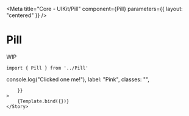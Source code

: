 
<Meta
    title="Core - UIKit/Pill"
    component={Pill}
    parameters={{
        layout: "centered"
    }}
/>


# Pill

WIP

```
import { Pill } from '../Pill'
```

<Canvas>
    <Story
        name="Pill"
        args={{
            onClick: () => console.log("Clicked one me!"),
            label: "Pink",
            classes: "",

        }}
    >
        {Template.bind({})}
    </Story>
</Canvas>
